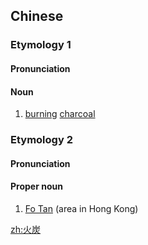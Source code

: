 ==Chinese==
{{zh-forms}}

===Etymology 1===

====Pronunciation====
{{zh-pron
|m=huǒtàn
|c=fo2 taan3
|h=pfs=fó-than
|mn=hóe-thòaⁿ/hé-thòaⁿ
|cat=n
}}

====Noun====
{{zh-noun}}

# [[burning]] [[charcoal]]

===Etymology 2===

====Pronunciation====
{{zh-pron
|m=Huǒ Tàn
|c=fo2 taan3
|h=pfs=fó-than
|mn=hóe-thòaⁿ/hé-thòaⁿ
|cat=propn
}}

====Proper noun====
{{zh-proper noun}}

# [[Fo Tan]] (area in Hong Kong)

[[zh:火炭]]